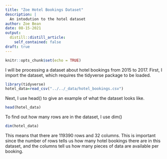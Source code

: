 ```yaml
---
title: "Zoe Hotel Bookings Dataset"
description: |
  An intodution to the hotel dataset
author: Zoe Bean
date: 08-15-2021
output:
  distill::distill_article:
    self_contained: false
draft: true
---
```



```r
knitr::opts_chunk$set(echo = TRUE)
```


I will be processing a dataset about hotel bookings from 2015 to 2017. First, I import the dataset, which requires the tidyverse package to be loaded.

```r
library(tidyverse)
hotel_data=read_csv("../../_data/hotel_bookings.csv")
```

Next, I use head() to give an example of what the dataset looks like.

```r
head(hotel_data)
```

To find out how many rows are in the dataset, I use dim()

```r
dim(hotel_data)
```

This means that there are 119390 rows and 32 columns. This is important since the number of rows tells us how many hotel bookings there are in this dataset, and the columns tell us how many pieces of data are available per booking.